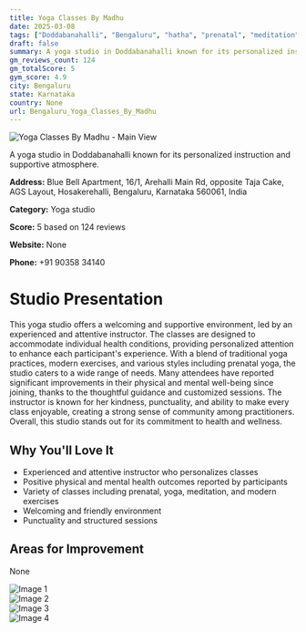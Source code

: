 ```yaml
---
title: Yoga Classes By Madhu
date: 2025-03-08
tags: ["Doddabanahalli", "Bengaluru", "hatha", "prenatal", "meditation", "supportive atmosphere", "personalized instruction", "Bengaluru"]  
draft: false
summary: A yoga studio in Doddabanahalli known for its personalized instruction and supportive atmosphere.
gm_reviews_count: 124
gm_totalScore: 5
gym_score: 4.9
city: Bengaluru
state: Karnataka
country: None
url: Bengaluru_Yoga_Classes_By_Madhu
---
```


<div className="aspect-[16/9] relative my-8">
  <img 
    src="https://lh5.googleusercontent.com/p/AF1QipN3VlZvr3ea6qQPt2ZvpDwuwtBXNFSqkaBPutq-=w1920-h1080-k-no"
    alt="Yoga Classes By Madhu - Main View"
    className="object-cover absolute inset-0 w-full h-full rounded-lg"
  />
</div>

A yoga studio in Doddabanahalli known for its personalized instruction and supportive atmosphere.

**Address:** Blue Bell Apartment, 16/1, Arehalli Main Rd, opposite Taja Cake, AGS Layout, Hosakerehalli, Bengaluru, Karnataka 560061, India

**Category:** Yoga studio

**Score:** 5 based on 124 reviews

**Website:** None

**Phone:** +91 90358 34140

# Studio Presentation

This yoga studio offers a welcoming and supportive environment, led by an experienced and attentive instructor. The classes are designed to accommodate individual health conditions, providing personalized attention to enhance each participant's experience. With a blend of traditional yoga practices, modern exercises, and various styles including prenatal yoga, the studio caters to a wide range of needs. Many attendees have reported significant improvements in their physical and mental well-being since joining, thanks to the thoughtful guidance and customized sessions. The instructor is known for her kindness, punctuality, and ability to make every class enjoyable, creating a strong sense of community among practitioners. Overall, this studio stands out for its commitment to health and wellness.

## Why You'll Love It

- Experienced and attentive instructor who personalizes classes
- Positive physical and mental health outcomes reported by participants
- Variety of classes including prenatal, yoga, meditation, and modern exercises
- Welcoming and friendly environment
- Punctuality and structured sessions

## Areas for Improvement

None

<div className="grid grid-cols-1 xl:grid-cols-2 gap-4 my-8">
<div className="aspect-[4/3] relative"><img src="https://lh3.googleusercontent.com/p/AF1QipMaAhQEShqr6qM0PcsyjPQ1R_eUGsfucERtZqmE=w1920-h1080-k-no" alt="Image 1" className="object-cover absolute inset-0 w-full h-full rounded-lg" /></div>
<div className="aspect-[4/3] relative"><img src="https://lh3.googleusercontent.com/p/AF1QipM7qpOdLJF-jjuraG5sbHZ1_x0Jxlok6vcBYPWo=w1920-h1080-k-no" alt="Image 2" className="object-cover absolute inset-0 w-full h-full rounded-lg" /></div>
<div className="aspect-[4/3] relative"><img src="https://lh3.googleusercontent.com/p/AF1QipMf0eYHznG512K78FKuRpCPSbv3SQKdzOKsFL5G=w1920-h1080-k-no" alt="Image 3" className="object-cover absolute inset-0 w-full h-full rounded-lg" /></div>
<div className="aspect-[4/3] relative"><img src="https://lh5.googleusercontent.com/p/AF1QipO-1iKxlvFaA2I31r3ZdTYA8z0SMjgqyDw0H2AS=w1920-h1080-k-no" alt="Image 4" className="object-cover absolute inset-0 w-full h-full rounded-lg" /></div>
</div>